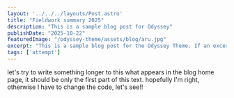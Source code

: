 ```yaml
---
layout: '../../../layouts/Post.astro'
title: "Fieldwork summary 2025"
description: "This is a sample blog post for Odyssey"
publishDate: "2025-10-22"
featuredImage: "/odyssey-theme/assets/blog/aru.jpg"
excerpt: "This is a sample blog post for the Odyssey Theme. If an excerpt is provided it will appear in the preview."
tags: ['attempt']
---
```


let's try to write something longer to this what appears in the blog home page, it should be only the first part of this text.
hopefully I'm right, otherwise I have to change the code, let's see!!

